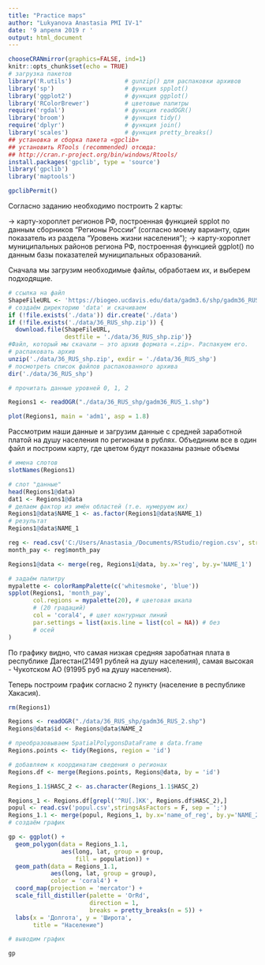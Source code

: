 ---
title: "Practice maps"
author: "Lukyanova Anastasia PMI IV-1"
date: '9 апреля 2019 г '
output: html_document
---

```{r setup, message = F, warning = F}
chooseCRANmirror(graphics=FALSE, ind=1)
knitr::opts_chunk$set(echo = TRUE)
# загрузка пакетов
library('R.utils')               # gunzip() для распаковки архивов 
library('sp')                    # функция spplot()
library('ggplot2')               # функция ggplot()
library('RColorBrewer')          # цветовые палитры
require('rgdal')                 # функция readOGR()
library('broom')                 # функция tidy()
require('dplyr')                 # функция join()
library('scales')                # функция pretty_breaks()
## установка и сборка пакета «gpclib»
## установить RTools (recommended) отсюда:
## http://cran.r-project.org/bin/windows/Rtools/
install.packages('gpclib', type = 'source')
library('gpclib')
library('maptools')

gpclibPermit()

```

Согласно заданию необходимо построить 2 карты:

-> карту-хороплет регионов РФ, построенная функцией spplot по данным сборников "Регионы России" (согласно моему варианту, один показатель из раздела "Уровень жизни населения");
-> карту-хороплет муниципальных районов региона РФ, построенная функцией ggplot() по данным базы показателей муниципальных образований. 

Сначала мы загрузим необходимые файлы, обработаем их, и выберем подходящие.

```{r data_work 1, message=FALSE, warning=FALSE}
# ссылка на файл
ShapeFileURL <- 'https://biogeo.ucdavis.edu/data/gadm3.6/shp/gadm36_RUS_shp.zip'
# создаём директорию 'data' и скачиваем
if (!file.exists('./data')) dir.create('./data')
if (!file.exists('./data/36_RUS_shp.zip')) {
  download.file(ShapeFileURL,
                destfile = './data/36_RUS_shp.zip')}
#Файл, который мы скачали – это архив формата «.zip». Распакуем его.
# распаковать архив
unzip('./data/36_RUS_shp.zip', exdir = './data/36_RUS_shp')
# посмотреть список файлов распакованного архива
dir('./data/36_RUS_shp')

# прочитать данные уровней 0, 1, 2

Regions1 <- readOGR("./data/36_RUS_shp/gadm36_RUS_1.shp")

plot(Regions1, main = 'adm1', asp = 1.8)

```

Рассмотрим наши данные и загрузим данные с средней заработной платой на душу населения по регионам в рублях. Объединим все в один файл и построим карту, где цветом будут показаны разные объемы

```{r data_work 2,message=FALSE, warning=FALSE}
# имена слотов
slotNames(Regions1)

# слот "данные"
head(Regions1@data)
dat1 <- Regions1@data
# делаем фактор из имён областей (т.е. нумеруем их)
Regions1@data$NAME_1 <- as.factor(Regions1@data$NAME_1)
# результат
Regions1@data$NAME_1

reg <- read.csv('C:/Users/Anastasia_/Documents/RStudio/region.csv', stringsAsFactors = F, sep = ';')
month_pay <- reg$month_pay

Regions1@data <- merge(reg, Regions1@data, by.x='reg', by.y='NAME_1')

# задаём палитру
mypalette <- colorRampPalette(c('whitesmoke', 'blue'))
spplot(Regions1, 'month_pay',
       col.regions = mypalette(20), # цветовая шкала
       # (20 градаций)
       col = 'coral4', # цвет контурных линий
       par.settings = list(axis.line = list(col = NA)) # без
       # осей
)
```

По графику видно, что самая низкая средняя заробатная плата в республике Дагестан(21491 рублей на душу населения), самая высокая - Чукотском АО (91995 руб на душу населения).

Теперь построим график согласно 2 пункту (население в республике Хакасия).

```{r graf, message=FALSE, warning=FALSE}
rm(Regions1)

Regions <- readOGR("./data/36_RUS_shp/gadm36_RUS_2.shp")
Regions@data$id <- Regions@data$NAME_2

# преобразовываем SpatialPolygonsDataFrame в data.frame
Regions.points <- tidy(Regions, region = 'id')

# добавляем к координатам сведения о регионах
Regions.df <- merge(Regions.points, Regions@data, by = 'id')

Regions_1.1$HASC_2 <- as.character(Regions_1.1$HASC_2)

Regions_1 <- Regions.df[grepl('^RU[.]KK', Regions.df$HASC_2),]
popul <- read.csv('popul.csv',stringsAsFactors = F, sep = ';')
Regions_1.1 <- merge(popul, Regions_1, by.x='name_of_reg', by.y='NAME_2')
# создаём график

gp <- ggplot() +
  geom_polygon(data = Regions_1.1,
               aes(long, lat, group = group,
                   fill = population)) +
  geom_path(data = Regions_1.1,
            aes(long, lat, group = group),
            color = 'coral4') +
  coord_map(projection = 'mercator') +
  scale_fill_distiller(palette = 'OrRd',
                       direction = 1,
                       breaks = pretty_breaks(n = 5)) +
  labs(x = 'Долгота', y = 'Широта',
       title = "Население") 

# выводим график

gp 
 
```
